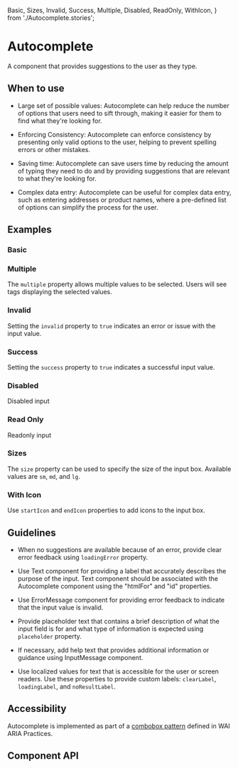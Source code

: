   Basic,
  Sizes,
  Invalid,
  Success,
  Multiple,
  Disabled,
  ReadOnly,
  WithIcon,
} from './Autocomplete.stories';

<Meta of={Autocomplete} />

# Autocomplete

A component that provides suggestions to the user as they
type.

## When to use

- Large set of possible values: Autocomplete can help reduce
  the number of options that users need to sift through, making it easier for them
  to find what they're looking for.

- Enforcing Consistency: Autocomplete can enforce consistency
  by presenting only valid options to the user, helping to prevent spelling errors
  or other mistakes.

- Saving time: Autocomplete can save users time by reducing
  the amount of typing they need to do and by providing suggestions that are
  relevant to what they're looking for.

- Complex data entry: Autocomplete can be useful for complex data entry,
  such as entering addresses or product names, where a pre-defined list
  of options can simplify the process for the user.

## Examples

### Basic

<Canvas of={Basic} />

### Multiple

The `multiple` property allows multiple values to be selected. Users will see tags displaying the selected values.

<Canvas of={Multiple} />

### Invalid

Setting the `invalid` property to `true` indicates an error or issue with the input value.

<Canvas of={Invalid} />

### Success

Setting the `success` property to `true` indicates a successful input value.

<Canvas of={Success} />

### Disabled

Disabled input

<Canvas of={Disabled} />

### Read Only

Readonly input

<Canvas of={ReadOnly} />

### Sizes

The `size` property can be used to specify the size of the input box. Available values are `sm`, `md`, and `lg`.

<Canvas of={Sizes} />

### With Icon

Use `startIcon` and `endIcon` properties to add icons to the input box.

<Canvas of={WithIcon} />

## Guidelines

- When no suggestions are available because of an error, provide clear error
  feedback using `loadingError` property.

- Use Text component for providing a label that accurately describes
  the purpose of the input. Text component should be associated
  with the Autocomplete component using the "htmlFor" and "id" properties.

- Use ErrorMessage component for providing error feedback to indicate
  that the input value is invalid.

- Provide placeholder text that contains a brief description of what the input
  field is for and what type of information is expected using `placeholder`
  property.

- If necessary, add help text that provides additional information or guidance
  using InputMessage component.

- Use localized values for text that is accessible for the user or screen
  readers. Use these properties to provide custom labels: `clearLabel`,
  `loadingLabel`, and `noResultLabel`.

## Accessibility

Autocomplete is implemented as part of a [combobox pattern](https://www.w3.org/WAI/ARIA/apg/patterns/combobox)
defined in WAI ARIA Practices.

## Component API

<ArgTypes />
